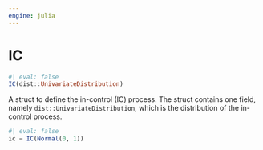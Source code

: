 ```yaml
---
engine: julia
---
```


# IC {#sec-doc}
    

::: {.callout-note appearance="simple" title="docblock" collapse=false}    


```julia
#| eval: false
IC(dist::UnivariateDistribution)

```

A struct to define the in-control (IC) process. The struct contains one field, namely `dist::UnivariateDistribution`, which is the distribution of the in-control process.   
 

```julia
#| eval: false
ic = IC(Normal(0, 1))

```



:::
    


